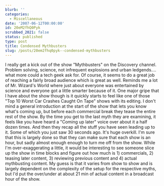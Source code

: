 ```yaml
---
blurb: ''
categories:
  - Miscellaneous
date: '2007-06-12T00:00:00'
id: 20eM2fhQ0Pyk
scrubbed_2021: false
status: published
type: post
title: Condensed Mythbusters
slug: /posts/20em2fhq0pyk--condensed-mythbusters
---
```


I really get a kick out of the show "Mythbusters" on the Discovery
channel. Problem solving, science, not infrequent explosions and
urban ledgends.... what more could a tech geek ask for. Of course,
it seems to do a great job of reaching a fairly broad audience
which is great as well. Reminds me a lot of Mr. Wizard's World
where just about everyone was entertained by science and everyone
got a little smarter because of it. One major gripe that I have
about the show though is it quickly starts to feel like one of
those "Top 10 Worst Car Crashes Caught On Tape" shows with its
editing. I don't mind a general introduction at the start of the
show that lets you know what's coming up, but before each
commercial break they tease the entire rest of the show. By the
time you get to the last myth they are examining, it feels like you
have heard a "Coming up later" voice over about it a half dozen
times. And then they recap all the stuff you have seen leading up
to it. Some of which you just saw 30 seconds ago. It's huge
overkill. I'm sure that this is largely done so that they can make
sure that each show is an hour, but sadly almost enough enough to
turn me off from the show. While I'm over-exaggerating a little, it
would be interesting to see someone slice up the show in time
blocks and figure out how much is 1) commercials, 2) teasing later
content, 3) reviewing previous content and 4) actual mythbusting
content. My guess is that it varies from show to show and is
largely dependent on the complexity of the setup for the respective
myths, but I'd put the over/under at about 21 min of actual content
in a broadcast hour of the show.
